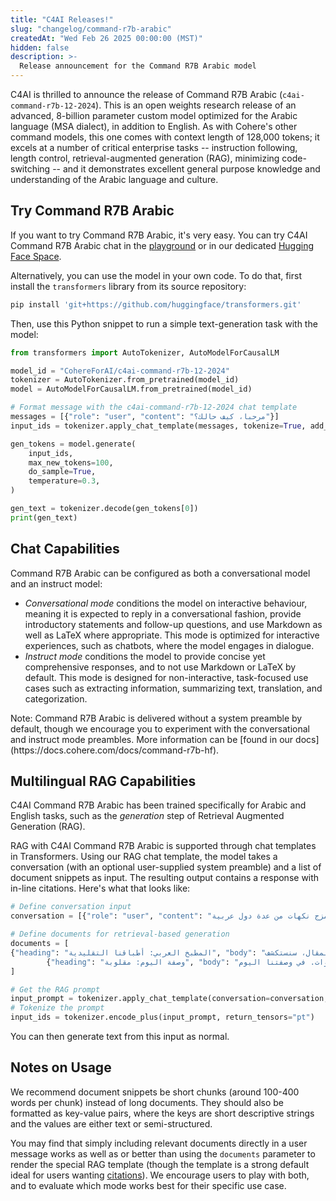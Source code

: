```yaml
---
title: "C4AI Releases!"
slug: "changelog/command-r7b-arabic"
createdAt: "Wed Feb 26 2025 00:00:00 (MST)"
hidden: false
description: >-
  Release announcement for the Command R7B Arabic model
---
```

C4AI is thrilled to announce the release of Command R7B Arabic (`c4ai-command-r7b-12-2024`). This is an open weights research release of an advanced, 8-billion parameter custom model optimized for the Arabic language (MSA dialect), in addition to English. As with Cohere's other command models, this one comes with context length of 128,000 tokens; it excels at a number of critical enterprise tasks -- instruction following, length control, retrieval-augmented generation (RAG), minimizing code-switching -- and it demonstrates excellent general purpose knowledge and understanding of the Arabic language and culture.

## Try Command R7B Arabic
If you want to try Command R7B Arabic, it's very easy. You can try C4AI Command R7B Arabic chat in the [playground](https://dashboard.cohere.com/playground/chat) or in our dedicated [Hugging Face Space](https://huggingface.co/spaces/CohereForAI/c4ai-command-r-plus).

Alternatively, you can use the model in your own code. To do that, first install the `transformers` library from its source repository:

```bash
pip install 'git+https://github.com/huggingface/transformers.git'
```

Then, use this Python snippet to run a simple text-generation task with the model:

```python
from transformers import AutoTokenizer, AutoModelForCausalLM

model_id = "CohereForAI/c4ai-command-r7b-12-2024"
tokenizer = AutoTokenizer.from_pretrained(model_id)
model = AutoModelForCausalLM.from_pretrained(model_id)

# Format message with the c4ai-command-r7b-12-2024 chat template
messages = [{"role": "user", "content": "مرحبا، كيف حالك؟"}]
input_ids = tokenizer.apply_chat_template(messages, tokenize=True, add_generation_prompt=True, return_tensors="pt")

gen_tokens = model.generate(
    input_ids, 
    max_new_tokens=100, 
    do_sample=True, 
    temperature=0.3,
)

gen_text = tokenizer.decode(gen_tokens[0])
print(gen_text)
```

## Chat Capabilities

Command R7B Arabic can be configured as both a conversational model and an instruct model:

- *Conversational mode* conditions the model on interactive behaviour, meaning it is expected to reply in a conversational fashion, provide introductory statements and follow-up questions, and use Markdown as well as LaTeX where appropriate. This mode is optimized for interactive experiences, such as chatbots, where the model engages in dialogue.
- *Instruct mode* conditions the model to provide concise yet comprehensive responses, and to not use Markdown or LaTeX by default. This mode is designed for non-interactive, task-focused use cases such as extracting information, summarizing text, translation, and categorization.

<aside>
Note: Command R7B Arabic is delivered without a system preamble by default, though we encourage you to experiment with the conversational and instruct mode preambles. More information can be [found in our docs](https://docs.cohere.com/docs/command-r7b-hf).
</aside>

## Multilingual RAG Capabilities
C4AI Command R7B Arabic has been trained specifically for Arabic and English tasks, such as the _generation_ step of Retrieval Augmented Generation (RAG).

RAG with C4AI Command R7B Arabic is supported through chat templates in Transformers. Using our RAG chat template, the model takes a conversation (with an optional user-supplied system preamble) and a list of document snippets as input. The resulting output contains a response with in-line citations. Here's what that looks like:

```python
# Define conversation input
conversation = [{"role": "user", "content": "اقترح طبقًا يمزج نكهات من عدة دول عربية"}]

# Define documents for retrieval-based generation
documents = [ 
{"heading": "المطبخ العربي: أطباقنا التقليدية", "body": "يشتهر المطبخ العربي بأطباقه الغنية والنكهات الفريدة. في هذا المقال، سنستكشف ..."},
    	{"heading": "وصفة اليوم: مقلوبة", "body": "المقلوبة هي طبق فلسطيني تقليدي، يُحضر من الأرز واللحم أو الدجاج والخضروات. في وصفتنا اليوم ..."} 
]

# Get the RAG prompt
input_prompt = tokenizer.apply_chat_template(conversation=conversation,documents=documents, tokenize=False, add_generation_prompt=True, return_tensors="pt")
# Tokenize the prompt
input_ids = tokenizer.encode_plus(input_prompt, return_tensors="pt")
```

You can then generate text from this input as normal.

## Notes on Usage

We recommend document snippets be short chunks (around 100-400 words per chunk) instead of long documents. They should also be formatted as key-value pairs, where the keys are short descriptive strings and the values are either text or semi-structured. 

You may find that simply including relevant documents directly in a user message works as well as or better than using the `documents` parameter to render the special RAG template (though the template is a strong default ideal for users wanting [citations](https://docs.cohere.com/docs/retrieval-augmented-generation-rag#citation-modes)). We encourage users to play with both, and to evaluate which mode works best for their specific use case.








